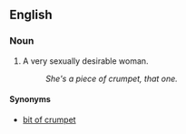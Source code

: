 ==English==

===Noun===
{{en-noun|sg=[[piece]] of [[crumpet]]|pieces of crumpet}}

# {{slang}} A very sexually desirable woman.
#: ''She's a piece of crumpet, that one.''

====Synonyms====
* [[bit of crumpet]]
